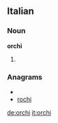 ==Italian==

===Noun===
'''orchi''' {{m}}

# {{plural of|[[orco]]|lang=Italian}}

===Anagrams===
* {{alphagram|chior}}
* [[rochi#Italian|rochi]]

[[de:orchi]]
[[it:orchi]]
